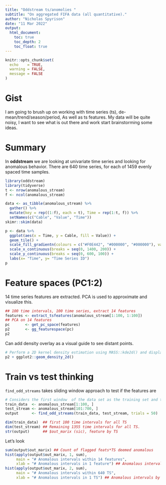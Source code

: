 ```yaml
---
title: "Oddstream ts/anomolies "
subtitle: "On aggregated FIFA data (all quantitative)."
author: "Nicholas Spyrison"
date: "11 Mar 2022"
output: 
  html_document:
    toc: true
    toc_depth: 2
    toc_float: true
---
```


```r
knitr::opts_chunk$set(
  echo    = TRUE,
  warning = FALSE,
  message = FALSE
)
```

# Gist

<!-- Before working with Klaus -->
I am going to brush up on working with time series (ts), de-mean/trend/season/period, As well as ts features. My data will be quite noisy, I want to see what is out there and work start brainstorming some ideas.


# Summary

In __oddstream__ we are looking at univariate time series and looking for anomalous behavior. There are 640 time series, for each of 1459 evenly spaced time samples.

```r
library(oddstream)
library(tidyverse)
t <- nrow(anomalous_stream)
f <- ncol(anomalous_stream)

data <- as_tibble(anomalous_stream) %>%
  gather() %>%
  mutate(key = rep((1:f), each = t), Time = rep(1:t, f)) %>%
  setNames(c("Cable", "Value", "Time"))
skimr::skim(data)

p <- data %>%
  ggplot(aes(x = Time, y = Cable, fill = Value)) +
  geom_tile() +
  scale_fill_gradientn(colours = c("#F0E442", "#000000", "#000000"), values = c(0, .1, max(anomalous_stream))) +
  scale_x_continuous(breaks = seq(0, 1400, 200)) +
  scale_y_continuous(breaks = seq(0, 600, 100)) +
  labs(x= "Time", y= "Time Series ID")
p
```


# Feature spaces (PC1:2)

14 time series features are extracted. PCA is used to approximate and visualize this.

```r
## 100 time intervals, 100 time series, extract 14 features
features <- extract_tsfeatures(anomalous_stream[1:100, 1:100]) 
## PCA on 14 features
pc       <- get_pc_space(features)
p2       <- gg_featurespace(pc)
p2
```

Can add density overlay as a visual guide to see distant points.

```r
# Perform a 2D kernel density estimation using MASS::kde2d() and display the results with contours.
p2 + ggplot2::geom_density_2d()
```


# Train vs test thinking

`find_odd_streams` takes sliding window approach to test if the features are 

```r
# Considers the first window  of the data set as the training set and the remaining as the test stream
train_data  <- anomalous_stream[1:100, ]
test_stream <- anomalous_stream[101:700, ]
output      <- find_odd_streams(train_data, test_stream, trials = 50)

dim(train_data)  ## first 100 time intervals for all TS
dim(test_stream) ## Remaining 1355 time intervals for all TS.
str(output)      ## $out_marix (sic), feature by TS 
```

Let's look 

```r
sum(output$out_marix) ## Count of flagged feats*TS deemed anomalous
hist(apply(output$out_marix, 1, sum),
     main = "# Anomalous intervals within 14 features",
     xlab = "# Anomalous intervals in 1 feature") ## Anomalous intervals by feat.
hist(apply(output$out_marix, 2, sum),
     main = "# Anomalous intervals within 640 TS",
     xlab = "# Anomalous intervals in 1 TS") ## Anomalous intervals by feat.
```